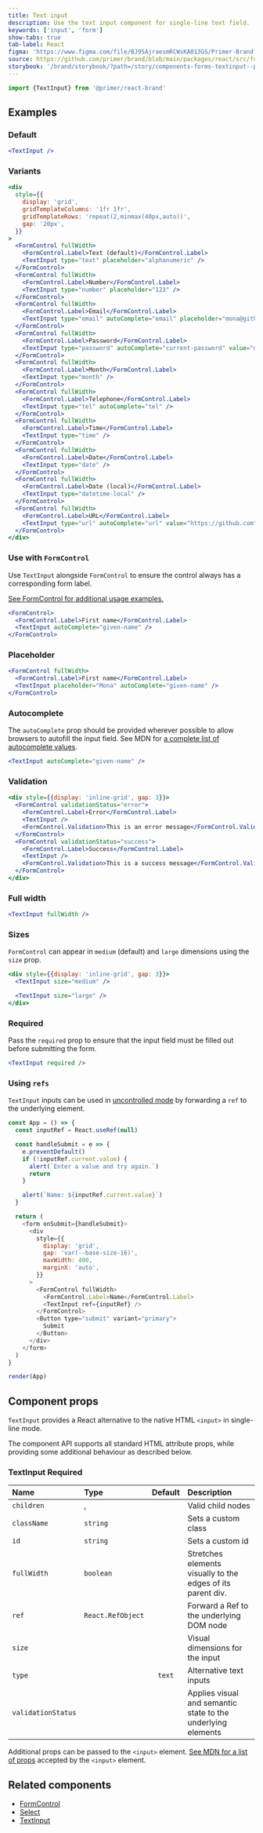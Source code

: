 ```yaml
---
title: Text input
description: Use the text input component for single-line text field.
keywords: ['input', 'form']
show-tabs: true
tab-label: React
figma: 'https://www.figma.com/file/BJ95AjraesmRCWsKA013GS/Primer-Brand?node-id=1377%3A30676'
source: https://github.com/primer/brand/blob/main/packages/react/src/forms/TextInput/TextInput.tsx
storybook: '/brand/storybook/?path=/story/components-forms-textinput--playground'
---
```



```js
import {TextInput} from '@primer/react-brand'
```

## Examples

### Default

```jsx live
<TextInput />
```

### Variants

```jsx live
<div
  style={{
    display: 'grid',
    gridTemplateColumns: '1fr 1fr',
    gridTemplateRows: 'repeat(2,minmax(40px,auto))',
    gap: '20px',
  }}
>
  <FormControl fullWidth>
    <FormControl.Label>Text (default)</FormControl.Label>
    <TextInput type="text" placeholder="alphanumeric" />
  </FormControl>
  <FormControl fullWidth>
    <FormControl.Label>Number</FormControl.Label>
    <TextInput type="number" placeholder="123" />
  </FormControl>
  <FormControl fullWidth>
    <FormControl.Label>Email</FormControl.Label>
    <TextInput type="email" autoComplete="email" placeholder="mona@github.com" />
  </FormControl>
  <FormControl fullWidth>
    <FormControl.Label>Password</FormControl.Label>
    <TextInput type="password" autoComplete="current-password" value="monalisa" />
  </FormControl>
  <FormControl fullWidth>
    <FormControl.Label>Month</FormControl.Label>
    <TextInput type="month" />
  </FormControl>
  <FormControl fullWidth>
    <FormControl.Label>Telephone</FormControl.Label>
    <TextInput type="tel" autoComplete="tel" />
  </FormControl>
  <FormControl fullWidth>
    <FormControl.Label>Time</FormControl.Label>
    <TextInput type="time" />
  </FormControl>
  <FormControl fullWidth>
    <FormControl.Label>Date</FormControl.Label>
    <TextInput type="date" />
  </FormControl>
  <FormControl fullWidth>
    <FormControl.Label>Date (local)</FormControl.Label>
    <TextInput type="datetime-local" />
  </FormControl>
  <FormControl fullWidth>
    <FormControl.Label>URL</FormControl.Label>
    <TextInput type="url" autoComplete="url" value="https://github.com" />
  </FormControl>
</div>
```

### Use with `FormControl`

Use `TextInput` alongside `FormControl` to ensure the control always has a corresponding form label.

[See FormControl for additional usage examples.](.FormControl.mdx)

```jsx live
<FormControl>
  <FormControl.Label>First name</FormControl.Label>
  <TextInput autoComplete="given-name" />
</FormControl>
```

### Placeholder

```jsx live
<FormControl fullWidth>
  <FormControl.Label>First name</FormControl.Label>
  <TextInput placeholder="Mona" autoComplete="given-name" />
</FormControl>
```

### Autocomplete

The `autoComplete` prop should be provided wherever possible to allow browsers to autofill the input field. See MDN for [a complete list of autocomplete values](https://developer.mozilla.org/en-US/docs/Web/HTML/Attributes/autocomplete).

```jsx live
<TextInput autoComplete="given-name" />
```

### Validation

```jsx live
<div style={{display: 'inline-grid', gap: 3}}>
  <FormControl validationStatus="error">
    <FormControl.Label>Error</FormControl.Label>
    <TextInput />
    <FormControl.Validation>This is an error message</FormControl.Validation>
  </FormControl>
  <FormControl validationStatus="success">
    <FormControl.Label>Success</FormControl.Label>
    <TextInput />
    <FormControl.Validation>This is a success message</FormControl.Validation>
  </FormControl>
</div>
```

### Full width

```jsx live
<TextInput fullWidth />
```

### Sizes

`FormControl` can appear in `medium` (default) and `large` dimensions using the `size` prop.

```jsx live
<div style={{display: 'inline-grid', gap: 3}}>
  <TextInput size="medium" />

  <TextInput size="large" />
</div>
```

### Required

Pass the `required` prop to ensure that the input field must be filled out before submitting the form.

```jsx live
<TextInput required />
```

### Using `refs`

`TextInput` inputs can be used in [uncontrolled mode](https://reactjs.org/docs/uncontrolled-components.html) by forwarding a `ref` to the underlying element.

```javascript live noinline
const App = () => {
  const inputRef = React.useRef(null)

  const handleSubmit = e => {
    e.preventDefault()
    if (!inputRef.current.value) {
      alert(`Enter a value and try again.`)
      return
    }

    alert(`Name: ${inputRef.current.value}`)
  }

  return (
    <form onSubmit={handleSubmit}>
      <div
        style={{
          display: 'grid',
          gap: 'var(--base-size-16)',
          maxWidth: 400,
          marginX: 'auto',
        }}
      >
        <FormControl fullWidth>
          <FormControl.Label>Name</FormControl.Label>
          <TextInput ref={inputRef} />
        </FormControl>
        <Button type="submit" variant="primary">
          Submit
        </Button>
      </div>
    </form>
  )
}

render(App)
```

## Component props

`TextInput` provides a React alternative to the native HTML `<input>` in single-line mode.

The component API supports all standard HTML attribute props, while providing some additional behaviour as described below.

### TextInput <Label>Required</Label>

| Name               | Type                              | Default | Description                                                  |
| :----------------- | :-------------------------------- | :-----: | :----------------------------------------------------------- |
| `children`         | <TextInputChildrenProp />,        |         | Valid child nodes                                            |
| `className`        | `string`                          |         | Sets a custom class                                          |
| `id`               | `string`                          |         | Sets a custom id                                             |
| `fullWidth`        | `boolean`                         |         | Stretches elements visually to the edges of its parent div.  |
| `ref`              | `React.RefObject`                 |         | Forward a Ref to the underlying DOM node                     |
| `size`             | <TextInputSizeProp />             |         | Visual dimensions for the input                              |
| `type`             | <TextInputTypeProp />             | `text`  | Alternative text inputs                                      |
| `validationStatus` | <TextInputValidationStatusProp /> |         | Applies visual and semantic state to the underlying elements |

Additional props can be passed to the `<input>` element. [See MDN for a list of props](https://developer.mozilla.org/en-US/docs/Web/HTML/Element/input) accepted by the `<input>` element.

## Related components

- [FormControl](/components/FormControl)
- [Select](/components/Select)
- [TextInput](/components/TextInput)
